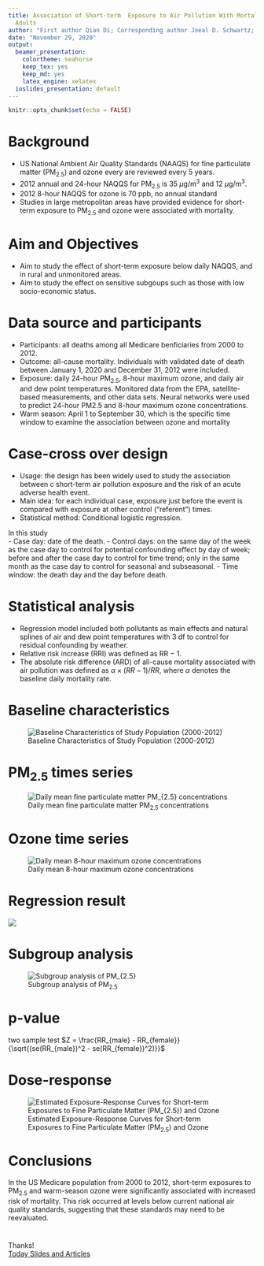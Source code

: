 ---
title: Association of Short-term  Exposure to Air Pollution With Mortality in Older
  Adults
author: "First author Qian Di; Corresponding author Joeal D. Schwartz; Fuyu Guo Presenting"
date: "November 29, 2020"
output:
  beamer_presentation:
    colortheme: seahorse
    keep_tex: yes
    keep_md: yes
    latex_engine: xelatex
  ioslides_presentation: default
---

```{r setup, include=FALSE}
knitr::opts_chunk$set(echo = FALSE)
```

# Background

- US National Ambient Air Quality Standards (NAAQS) for 
  fine particulate matter (PM$_{2.5}$) and ozone every are reviewed every
  5 years.
- 2012  annual and 24-hour NAQQS for PM$_{2.5}$ is 35 $\mu$g/m$^{3}$ and 12 $\mu$g/m$^{3}$.
- 2012 8-hour NAQQS for ozone is 70 ppb, no annual standard
- Studies in large metropolitan areas have provided evidence for short-term   exposure to PM$_{2.5}$ and ozone were associated with mortality.

# Aim and Objectives
- Aim to study the effect of short-term exposure below daily NAQQS, and in rural and unmonitored areas.
- Aim to study the effect on sensitive subgoups such as those with low       socio-economic status.


# Data source and participants
- Participants: all deaths among all Medicare benficiaries from 2000 to       2012.
- Outcome: all-cause mortality. Individuals with validated date of death     between January 1, 2020 and December 31, 2012 were included.
- Exposure: daily 24-hour PM$_{2.5}$, 8-hour maximum ozone, and daily air     and dew point temperatures. Monitored data from the EPA, satellite-based   measurements, and other data sets. Neural networks were used to predict    24-hour PM2.5 and 8-hour maximum ozone concentrations.
- Warm season: April 1 to September 30, which is the specific time window    to examine the association between ozone and mortality

# Case-cross over design
- Usage: the design has been widely used to study the association between c   short-term air pollution exposure and the risk of an acute adverse health   event.
- Main idea: for each individual case, exposure just before the event is     compared with exposure at other control ("referent") times.
- Statistical method: Conditional logistic regression.  
  
In this study  
- Case day: date of the death.
- Control days: on the same day of the week as the case day to control for   potential confounding effect by day of week; before and after the case     day to control for time trend; only in the same month as the case day to   control for seasonal and subseasonal.
- Time window: the death day and the day before death.

# Statistical analysis

- Regression model included both pollutants as main effects and natural      splines of air and dew point temperatures with 3 df to control for         residual confounding by weather. 
- Relative risk increase (RRI) was defined as RR − 1.
- The absolute risk difference (ARD) of all-cause mortality associated with   air pollution was defined as $\alpha \times (RR - 1)/RR$, where $\alpha$ denotes the baseline daily mortality   rate.


# Baseline characteristics
![Baseline Characteristics of Study Population (2000-2012)](p1.JPG)


# PM$_{2.5}$ times series
![Daily mean fine particulate matter PM$_{2.5}$ concentrations](p2.JPG)

# Ozone time series
![Daily mean 8-hour maximum ozone concentrations](p3.JPG)


# Regression result
![](p4.JPG)


# Subgroup analysis
![Subgroup analysis of PM$_{2.5}$](p6.JPG)


# p-value 
two sample test
$Z = \frac{RR_{male} - RR_{female}}{\sqrt{(se(RR_{male})^2 - se(RR_{female})^2)}}$


# Dose-response
![Estimated Exposure-Response Curves for Short-term Exposures to Fine Particulate Matter (PM$_{2.5}$) and Ozone](p5.JPG)


# Conclusions

In the US Medicare population from 2000 to 2012, short-term exposures to PM$_{2.5}$ and warm-season ozone were significantly associated with increased risk of mortality. This risk occurred at levels below current national air quality standards, suggesting that these standards may need to be reevaluated.

# 
Thanks!  
[Today Slides and Articles](https://github.com/fyGuo/Journal-club/tree/master/20201130%20JAMA%20Di)